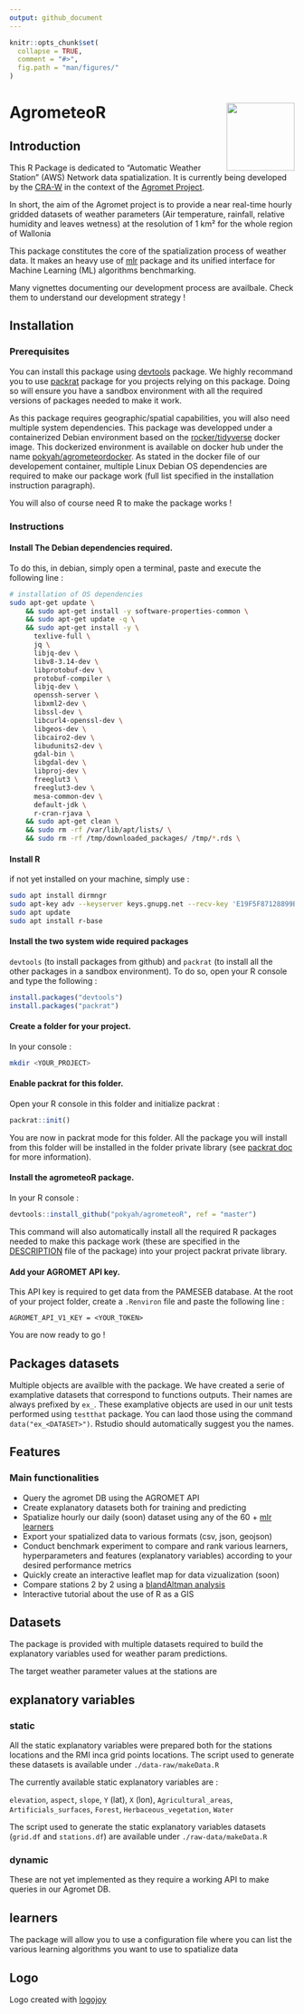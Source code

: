 ```yaml
---
output: github_document
---
```


```r
knitr::opts_chunk$set(
  collapse = TRUE,
  comment = "#>",
  fig.path = "man/figures/"
)
```

# AgrometeoR <img src="man/figures/logo.png" align="right" alt="" width="120" />

## Introduction 

This R Package is dedicated to "Automatic Weather Station" (AWS) Network data spatialization. It is currently being developed by the [CRA-W](http://www.cra.wallonie.be) in the context of the [Agromet Project](./vignettes/presentation-agromet-project.Rmd).

In short, the aim of the Agromet project is to provide a near real-time hourly gridded datasets of weather parameters (Air temperature, rainfall, relative humidity and leaves wetness) at the resolution of 1 km² for the whole region of Wallonia

This package constitutes the core of the spatialization process of weather data. It makes an heavy use of [mlr](https://mlr.mlr-org.com/index.html) package and its unified interface for Machine Learning (ML) algorithms benchmarking.

Many vignettes documenting our development process are availbale. Check them to understand our development strategy !

## Installation

### Prerequisites

You can install this package using [devtools](https://www.rstudio.com/products/rpackages/devtools/) package. We highly recommand you to use [packrat](https://rstudio.github.io/packrat/) package for you projects relying on this package. Doing so will ensure you have a sandbox environment with all the required versions of packages needed to make it work. 

As this package requires geographic/spatial capabilities, you will also need multiple system dependencies. This package was developped under a containerized Debian environment based on the [rocker/tidyverse](https://hub.docker.com/r/rocker/tidyverse/) docker image. This dockerized environment is available on docker hub under the name [pokyah/agrometeordocker](https://hub.docker.com/r/pokyah/agrometeordocker/). As stated in the docker file of our developement container, multiple Linux Debian OS dependencies are required to make our package work (full list specified in the installation instruction paragraph).

You will also of course need R to make the package works !  

### Instructions

#### Install The Debian dependencies required.

To do this, in debian, simply open a terminal, paste and execute the following line : 

```bash
# installation of OS dependencies
sudo apt-get update \
    && sudo apt-get install -y software-properties-common \
    && sudo apt-get update -q \
    && sudo apt-get install -y \
      texlive-full \
      jq \
      libjq-dev \
      libv8-3.14-dev \
      libprotobuf-dev \
      protobuf-compiler \
      libjq-dev \
      openssh-server \
      libxml2-dev \
      libssl-dev \
      libcurl4-openssl-dev \
      libgeos-dev \
      libcairo2-dev \
      libudunits2-dev \
      gdal-bin \
      libgdal-dev \
      libproj-dev \
      freeglut3 \
      freeglut3-dev \
      mesa-common-dev \
      default-jdk \
      r-cran-rjava \
    && sudo apt-get clean \ 
    && sudo rm -rf /var/lib/apt/lists/ \ 
    && sudo rm -rf /tmp/downloaded_packages/ /tmp/*.rds \
```
#### Install R

if not yet installed on your machine, simply use : 

```bash
sudo apt install dirmngr
sudo apt-key adv --keyserver keys.gnupg.net --recv-key 'E19F5F87128899B192B1A2C2AD5F960A256A04AF'
sudo apt update
sudo apt install r-base
```

#### Install the two system wide required packages

`devtools` (to install packages from github) and `packrat` (to install all the other packages in a sandbox environment). To do so, open your R console and type the following : 

```r
install.packages("devtools")
install.packages("packrat")
```

#### Create a folder for your project.

In your console :  

```bash
mkdir <YOUR_PROJECT>
```

#### Enable packrat for this folder.

Open your R console in this folder and initialize packrat :

```r
packrat::init()
```

You are now in packrat mode for this folder. All the package you will install from this folder will be installed in the folder private library (see [packrat doc](https://rstudio.github.io/packrat/) for more information).

#### Install the agrometeoR package.

In your R console : 

```r
devtools::install_github("pokyah/agrometeoR", ref = "master")
```

This command will also automatically install all the required R packages needed to make this package work (these are specified in the [DESCRIPTION](./DESCRIPTION) file of the package) into your project packrat private library.

#### Add your AGROMET API key.

This API key is required to get data from the PAMESEB database. At the root of your project folder, create a `.Renviron` file and paste the following line : 

`AGROMET_API_V1_KEY = <YOUR_TOKEN>`

You are now ready to go ! 

## Packages datasets 

Multiple objects are availble with the package. We have created a serie of examplative datasets that correspond to functions outputs. Their names are always prefixed by `ex_`. These examplative objects are used in our unit tests performed using `testthat` package. You can laod those using the command `data("ex_<DATASET>")`. Rstudio should automatically suggest you the names. 

## Features

### Main functionalities

* Query the agromet DB using the AGROMET API
* Create explanatory datasets both for training and predicting
* Spatialize hourly our daily (soon) dataset using any of the 60 + [mlr learners](https://mlr.mlr-org.com/articles/tutorial/integrated_learners.html#regression-60)
* Export your spatialized data to various formats (csv, json, geojson)
* Conduct benchmark experiment to compare and rank various learners, hyperparameters and features (explanatory variables) according to your desired performance metrics
* Quickly create an interactive leaflet map for data vizualization (soon)
* Compare stations 2 by 2 using a [blandAltman analysis](https://pokyah.github.io/AWS-Humain-comparison/reporting/Humain-SC-presentation.html#/a-potential-explanation-station-design)
* Interactive tutorial about the use of R as a GIS

## Datasets

The package is provided with multiple datasets required to build the explanatory variables used for weather param predictions.

The target weather parameter values at the stations are 

## explanatory variables

### static

All the static explanatory variables were prepared both for the stations locations and the RMI inca grid points locations. The script used to generate these datasets is available under `./data-raw/makeData.R`

The currently available static explanatory variables are :

`elevation`, `aspect`, `slope`, `Y` (lat), `X` (lon), `Agricultural_areas`, `Artificials_surfaces`, `Forest`,  `Herbaceous_vegetation`, `Water`

The script used to generate the static explanatory variables datasets (`grid.df` and `stations.df`) are available under `./raw-data/makeData.R` 

### dynamic 

These are not yet implemented as they require a working API to make queries in our Agromet DB.

## learners

The package will allow you to use a configuration file where you can list the various learning algorithms you want to use to spatialize data


## Logo

Logo created with [logojoy](https://logojoy.com/editor/23591201)








